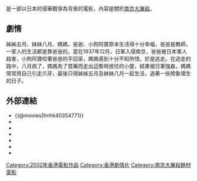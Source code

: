{{Expand |time=2010-03-14T05:45:46+00:00 }}
{{Infobox Film
| name = 五月八月
| original_name = ''{{lang|en|May & August}}''
| image = Ng yuet baat yuet DVD cover.jpg
| caption = 電影DVD封面
| director = [[杜國威|杜國威]]
| producer = [[徐李鳳鳴|徐李鳳鳴]]
| producer_2 = 何清、李斌
| writer = [[杜國威|杜國威]]
| story = 徐小明、杜國威
| starring =[[葉童|葉童]]<br />五月<br />[[裘立爾|裘立爾]]<br />[[薜斌|薜斌]]
| music = [[王邦|王邦]]
| cinematography = [[李屏賓|李屏賓]]
| editing = [[黃永明|黃永明]]{HKSE}
| production_company = 徐小明製作有限公司
| distributor = 寰宇影片發行有限公司
| released = {{film date|2002|11|21}}
| runtime = 88 分鐘
| country = {{香港電影產地}}
| awards =
| language = 粵語
| budget =
| gross = HK $413,740.00
| imdb_id = tt0354771
}}
{{engname|《五月八月》|''May & August''}}是一部以日本的侵華戰爭為背景的電影，內容是關於[[南京大屠殺|南京大屠殺]]。

==劇情==
姊姊五月、妹妹八月、媽媽、爸爸、小狗阿寶原本生活得十分幸福，爸爸是教師，一家人的生活都是靠爸爸的。當在1937年12月，日軍入侵南京，爸爸被日本軍人殺害，小狗阿寶咬著爸爸的手回家，媽媽感到十分不知所惜，於是逃走。在逃走的路中，八月病了，媽媽為了買藥而走出這暫時居住的小屋，結果被日軍強姦，媽媽常常用自己引走爪牙，最後只得姊姊五月及妹妹八月一起生活，過著一些險象環生的日子。

==外部連結==
*{{@movies|fmhk40354771}}
*{{hkmdb title|10221}}
*{{Mtime|20127}}
*{{douban}}
*{{rotten-tomatoes|ng-yuet-baat-yuet-may-august}}
*{{Amg movie|286858}}
*{{imdb title|0354771}}

[[Category:2002年香港電影作品|Category:2002年香港電影作品]]
[[Category:香港劇情片|Category:香港劇情片]]
[[Category:南京大屠殺題材電影|Category:南京大屠殺題材電影]]